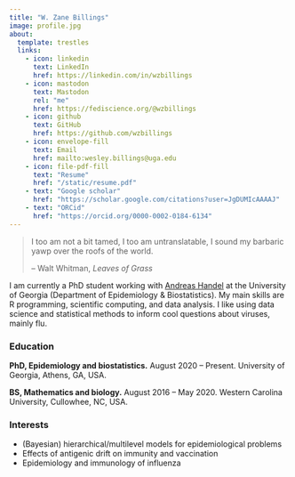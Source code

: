 ```yaml
---
title: "W. Zane Billings"
image: profile.jpg
about:
  template: trestles
  links:
    - icon: linkedin
      text: LinkedIn
      href: https://linkedin.com/in/wzbillings
    - icon: mastodon
      text: Mastodon
      rel: "me"
      href: https://fediscience.org/@wzbillings
    - icon: github
      text: GitHub
      href: https://github.com/wzbillings
    - icon: envelope-fill
      text: Email
      href: mailto:wesley.billings@uga.edu
    - icon: file-pdf-fill
      text: "Resume"
      href: "/static/resume.pdf"
    - text: "Google scholar"
      href: "https://scholar.google.com/citations?user=JgDUMIcAAAAJ"
    - text: "ORCid"
      href: "https://orcid.org/0000-0002-0184-6134"
---
```


> I too am not a bit tamed, I too am untranslatable,
I sound my barbaric yawp over the roofs of the world.
>
> -- Walt Whitman, *Leaves of Grass*

I am currently a PhD student working with [Andreas Handel](http://handelgroup.uga.edu/) at the University of Georgia (Department of Epidemiology & Biostatistics). My main skills are R programming, scientific computing, and data analysis. I like using data science and statistical methods to inform cool questions about viruses, mainly flu.

### Education

**PhD, Epidemiology and biostatistics.** August 2020 -- Present. University of Georgia, Athens, GA, USA.

**BS, Mathematics and biology.** August 2016 -- May 2020. Western Carolina University, Cullowhee, NC, USA.

### Interests

* (Bayesian) hierarchical/multilevel models for epidemiological problems
* Effects of antigenic drift on immunity and vaccination
* Epidemiology and immunology of influenza

<!--

-->
